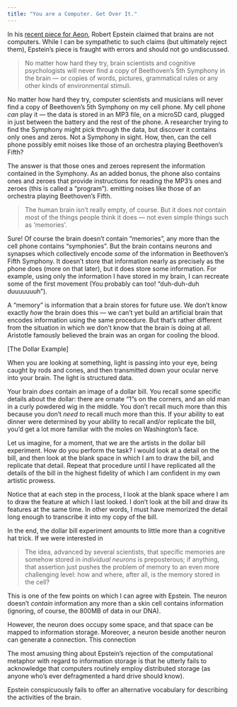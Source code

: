```yaml
---
title: "You are a Computer. Get Over It."
---
```


In his [recent piece for Aeon](https://aeon.co/essays/your-brain-does-not-process-information-and-it-is-not-a-computer), Robert Epstein claimed that brains are not computers. While I can be sympathetic to such claims (but ultimately reject them), Epstein’s piece is fraught with errors and should not go undiscussed.

> No matter how hard they try, brain scientists and cognitive psychologists will never find a copy of Beethoven’s 5th Symphony in the brain — or copies of words, pictures, grammatical rules or any other kinds of environmental stimuli.

No matter how hard they try, computer scientists and musicians will never find a copy of Beethoven’s 5th Symphony on my cell phone. My cell phone _can_ play it — the data is stored in an MP3 file, on a microSD card, plugged in just between the battery and the rest of the phone. A researcher trying to find the Symphony might pick through the data, but discover it contains only ones and zeros. Not a Symphony in sight. How, then, can the cell phone possibly emit noises like those of an orchestra playing Beethoven’s Fifth?

The answer is that those ones and zeroes represent the information contained in the Symphony. As an added bonus, the phone also contains ones and zeroes that provide instructions for reading the MP3’s ones and zeroes (this is called a “program”). emitting noises like those of an orchestra playing Beethoven’s Fifth.

> The human brain isn’t really empty, of course. But it does _not_ contain most of the things people think it does — not even simple things such as ‘memories’.

Sure! Of course the brain doesn’t contain “memories”, any more than the cell phone contains “symphonies”. But the brain contains neurons and synapses which collectively encode _some_ of the information in Beethoven’s Fifth Symphony. It doesn’t store that information nearly as precisely as the phone does (more on that later), but it does store some information. For example, using only the information I have stored in my brain, I can recreate some of the first movement (You probably can too! “duh-duh-duh duuuuuuuh”).

A “memory” is information that a brain stores for future use. We don’t know exactly _how_ the brain does this — we can’t yet build an artificial brain that encodes information using the same procedure. But that’s rather different from the situation in which we don’t know that the brain is doing at all. Aristotle famously believed the brain was an organ for cooling the blood.

[The Dollar Example]

When you are looking at something, light is passing into your eye, being caught by rods and cones, and then transmitted down your ocular nerve into your brain. The light is structured data.

Your brain _does_ contain an image of a dollar bill. You recall some specific details about the dollar: there are ornate “1”s on the corners, and an old man in a curly powdered wig in the middle. You don’t recall much more than this because you don’t _need to_ recall much more than this. If your ability to eat dinner were determined by your ability to recall and/or replicate the bill, you’d get a lot more familiar with the moles on Washington’s face.

Let us imagine, for a moment, that we are the artists in the dollar bill experiment. How do you perform the task? I would look at a detail on the bill, and then look at the blank space in which I am to draw the bill, and replicate that detail. Repeat that procedure until I have replicated all the details of the bill in the highest fidelity of which I am confident in my own artistic prowess.

Notice that at each step in the process, I look at the blank space where I am to draw the feature at which I last looked. I don’t look at the bill and draw its features at the same time. In other words, I must have memorized the detail long enough to transcribe it into my copy of the bill.

In the end, the dollar bill experiment amounts to little more than a cognitive hat trick. If we were interested in

> The idea, advanced by several scientists, that specific memories are somehow stored in _individual neurons_ is preposterous; if anything, that assertion just pushes the problem of memory to an even more challenging level: how and where, after all, is the memory stored in the cell?

This is one of the few points on which I can agree with Epstein. The neuron doesn’t _contain_ information any more than a skin cell contains information (ignoring, of course, the 800MB of data in our DNA).

However, the neuron does occupy some space, and that space can be mapped to information storage. Moreover, a neuron beside another neuron can generate a connection. This connection 

The most amusing thing about Epstein’s rejection of the computational metaphor with regard to information storage is that he utterly fails to acknowledge that computers routinely employ distributed storage (as anyone who’s ever defragmented a hard drive should know).

Epstein conspicuously fails to offer an alternative vocabulary for describing the activities of the brain.
